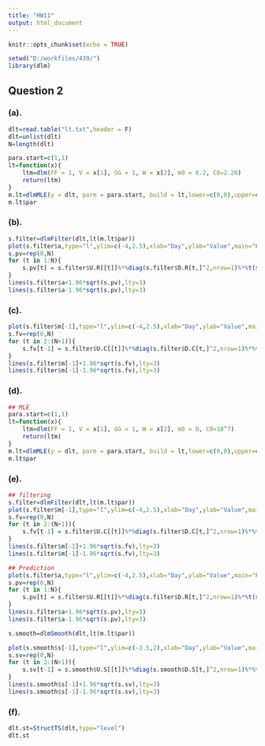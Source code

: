 ---
title: "HW11"
output: html_document
---

```{r setup, include=FALSE}
knitr::opts_chunk$set(echo = TRUE)
```

```{r}
setwd("D:/workfiles/439/")
library(dlm)
```

## Question 2

### (a).

```{r}
dlt=read.table("lt.txt",header = F)
dlt=unlist(dlt)
N=length(dlt)

para.start=c(1,1)
lt=function(x){
    ltm=dlm(FF = 1, V = x[1], GG = 1, W = x[2], m0 = 0.2, C0=2.26)
    return(ltm)
}
m.lt=dlmMLE(y = dlt, parm = para.start, build = lt,lower=c(0,0),upper=c(100,100),hessian = TRUE, control = list(maxit = 500))
m.lt$par
```

### (b).

```{r}
s.filter=dlmFilter(dlt,lt(m.lt$par))
plot(s.filter$a,type="l",ylim=c(-4,2.5),xlab="Day",ylab="Value",main="Preidction")
s.pv=rep(0,N)
for (t in 1:N){
    s.pv[t] = s.filter$U.R[[t]]%*%diag(s.filter$D.R[t,]^2,nrow=1)%*%t(s.filter$U.R[[t]])
}
lines(s.filter$a+1.96*sqrt(s.pv),lty=3)
lines(s.filter$a-1.96*sqrt(s.pv),lty=3)
```

### (c).

```{r}
plot(s.filter$m[-1],type="l",ylim=c(-4,2.5),xlab="Day",ylab="Value",main="Filtering")
s.fv=rep(0,N)
for (t in 2:(N+1)){
    s.fv[t-1] = s.filter$U.C[[t]]%*%diag(s.filter$D.C[t,]^2,nrow=1)%*%t(s.filter$U.C[[t]])
}
lines(s.filter$m[-1]+1.96*sqrt(s.fv),lty=3)
lines(s.filter$m[-1]-1.96*sqrt(s.fv),lty=3)
```

### (d).

```{r}
## MLE
para.start=c(1,1)
lt=function(x){
    ltm=dlm(FF = 1, V = x[1], GG = 1, W = x[2], m0 = 0, C0=10^7)
    return(ltm)
}
m.lt=dlmMLE(y = dlt, parm = para.start, build = lt,lower=c(0,0),upper=c(100,100),hessian = TRUE, control = list(maxit = 500))
m.lt$par
```

### (e).

```{r}
## filtering
s.filter=dlmFilter(dlt,lt(m.lt$par))
plot(s.filter$m[-1],type="l",ylim=c(-4,2.5),xlab="Day",ylab="Value",main="Filtering")
s.fv=rep(0,N)
for (t in 2:(N+1)){
    s.fv[t-1] = s.filter$U.C[[t]]%*%diag(s.filter$D.C[t,]^2,nrow=1)%*%t(s.filter$U.C[[t]])
}
lines(s.filter$m[-1]+1.96*sqrt(s.fv),lty=3)
lines(s.filter$m[-1]-1.96*sqrt(s.fv),lty=3)
```


```{r}
## Prediction
plot(s.filter$a,type="l",ylim=c(-4,2.5),xlab="Day",ylab="Value",main="Preidction")
s.pv=rep(0,N)
for (t in 1:N){
    s.pv[t] = s.filter$U.R[[t]]%*%diag(s.filter$D.R[t,]^2,nrow=1)%*%t(s.filter$U.R[[t]])
}
lines(s.filter$a+1.96*sqrt(s.pv),lty=3)
lines(s.filter$a-1.96*sqrt(s.pv),lty=3)
```


```{r}
s.smooth=dlmSmooth(dlt,lt(m.lt$par))

plot(s.smooth$s[-1],type="l",ylim=c(-3.5,2),xlab="Day",ylab="Value",main="Smoothing")
s.sv=rep(0,N)
for (t in 2:(N+1)){
    s.sv[t-1] = s.smooth$U.S[[t]]%*%diag(s.smooth$D.S[t,]^2,nrow=1)%*%t(s.smooth$U.S[[t]])
}
lines(s.smooth$s[-1]+1.96*sqrt(s.sv),lty=3)
lines(s.smooth$s[-1]-1.96*sqrt(s.sv),lty=3)
```

### (f).

```{r}
dlt.st=StructTS(dlt,type="level") 
dlt.st
```

